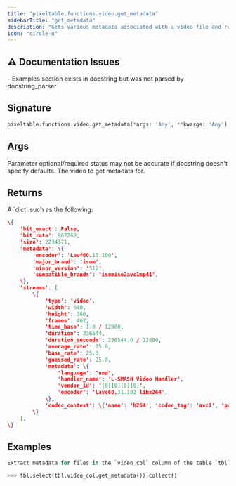 ```yaml
---
title: "pixeltable.functions.video.get_metadata"
sidebarTitle: "get_metadata"
description: "Gets various metadata associated with a video file and returns it as a dictionary."
icon: "circle-u"
---
```

## ⚠️ Documentation Issues

<Warning>
- Examples section exists in docstring but was not parsed by docstring_parser
</Warning>

## Signature

```python
pixeltable.functions.video.get_metadata(*args: 'Any', **kwargs: 'Any') -> "'exprs.FunctionCall'"
```

## Args

<Note>
Parameter optional/required status may not be accurate if docstring doesn't specify defaults.
</Note>

<ParamField path="video" type="string" required>
  The video to get metadata for.


</ParamField>

## Returns

<ResponseField name="return" type="any" required>
  A `dict` such as the following:

``` json
\{
    'bit_exact': False,
    'bit_rate': 967260,
    'size': 2234371,
    'metadata': \{
        'encoder': 'Lavf60.16.100',
        'major_brand': 'isom',
        'minor_version': '512',
        'compatible_brands': 'isomiso2avc1mp41',
    \},
    'streams': [
        \{
            'type': 'video',
            'width': 640,
            'height': 360,
            'frames': 462,
            'time_base': 1.0 / 12800,
            'duration': 236544,
            'duration_seconds': 236544.0 / 12800,
            'average_rate': 25.0,
            'base_rate': 25.0,
            'guessed_rate': 25.0,
            'metadata': \{
                'language': 'und',
                'handler_name': 'L-SMASH Video Handler',
                'vendor_id': '[0][0][0][0]',
                'encoder': 'Lavc60.31.102 libx264',
            \},
            'codec_context': \{'name': 'h264', 'codec_tag': 'avc1', 'profile': 'High', 'pix_fmt': 'yuv420p'\},
        \}
    ],
\}
```


</ResponseField>

## Examples

```python
Extract metadata for files in the `video_col` column of the table `tbl`:

>>> tbl.select(tbl.video_col.get_metadata()).collect()
```

